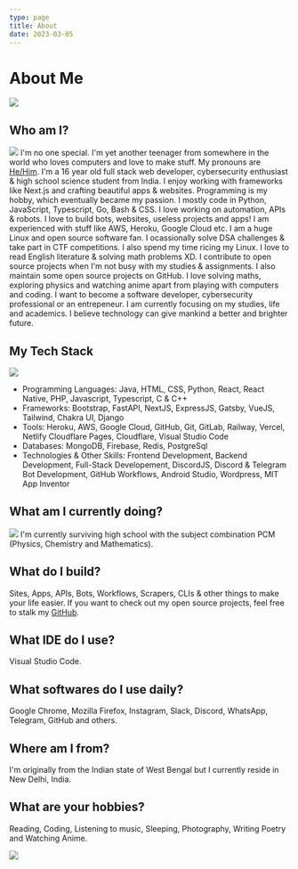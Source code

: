 ---
type: page
title: About
date: 2023-03-05
---

# About Me
![](/images/img1.gif)
## Who am I?
![](/images/img2.gif)
I'm no one special. I'm yet another teenager from somewhere in the world who loves computers and love to make stuff.
My pronouns are [He/Him](https://en.pronouns.page/@Ni5arga). I'm a 16 year old full stack web developer, cybersecurity enthusiast & high school science student from India. I enjoy working with frameworks like Next.js and crafting beautiful apps & websites. Programming is my hobby, which eventually became my passion. I mostly code in Python, JavaScript, Typescript, Go, Bash & CSS. I love working on automation, APIs & robots. I love to build bots, websites, useless projects and apps! I am experienced with stuff like AWS, Heroku, Google Cloud etc. I am a huge Linux and open source software fan. I ocassionally solve DSA challenges & take part in CTF competitions. I also spend my time ricing my Linux. I love to read English literature & solving math problems XD. I contribute to open source projects when I'm not busy with my studies & assignments. I also maintain some open source projects on GitHub. I love solving maths, exploring physics and watching anime apart from playing with computers and coding. I want to become a software developer, cybersecurity professional or an entrepeneur. I am currently focusing on my studies, life and academics. I believe technology can give mankind a better and brighter future.

## My Tech Stack 
![](/images/typing.gif)
- Programming Languages: Java, HTML, CSS, Python, React, React Native, PHP, Javascript, Typescript, C & C++
- Frameworks: Bootstrap, FastAPI, NextJS, ExpressJS, Gatsby, VueJS, Tailwind, Chakra UI, Django
- Tools: Heroku, AWS, Google Cloud, GitHub, Git, GitLab, Railway, Vercel, Netlify
Cloudflare Pages, Cloudflare, Visual Studio Code
- Databases: MongoDB, Firebase, Redis, PostgreSql
- Technologies & Other Skills: Frontend Development, Backend Development, Full-Stack Developement,
DiscordJS, Discord & Telegram Bot Development, GitHub Workflows, Android Studio, Wordpress, MIT
App Inventor

## What am I currently doing?
![](/images/img3)
I'm currently surviving high school with the subject combination PCM (Physics, Chemistry and Mathematics).

## What do I build?

Sites, Apps, APIs, Bots, Workflows, Scrapers, CLIs & other things to make your life easier. If you want to check out my open source projects, feel free to stalk my [GitHub](https://github.com/ni5arga).

## What IDE do I use?

Visual Studio Code.

## What softwares do I use daily?

Google Chrome, Mozilla Firefox, Instagram, Slack, Discord, WhatsApp, Telegram, GitHub and others.

## Where am I from?

I'm originally from the Indian state of West Bengal but I currently reside in New Delhi, India.

## What are your hobbies?

Reading, Coding, Listening to music, Sleeping, Photography, Writing Poetry and Watching Anime.


![](/images/aesthetic.gif)
